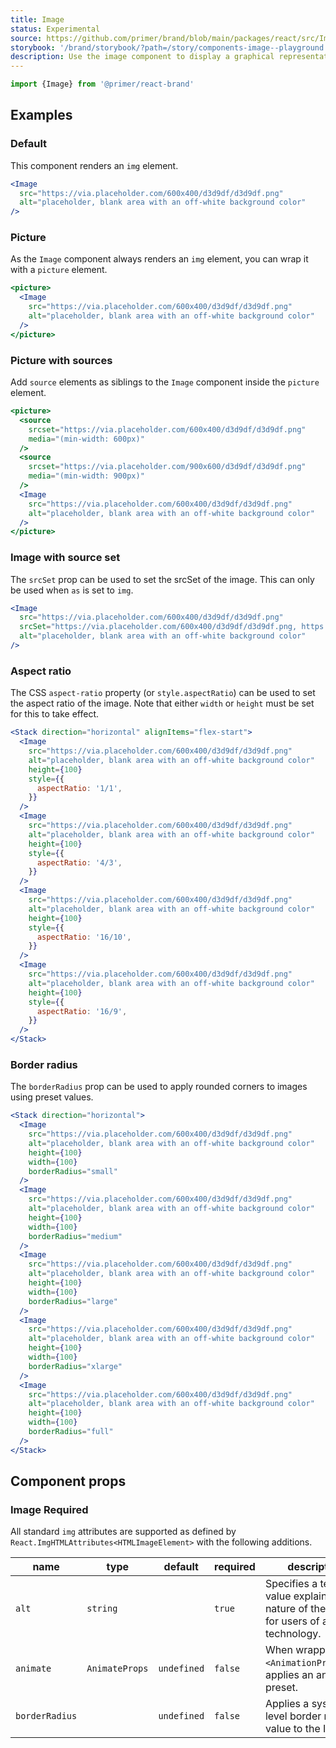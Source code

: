```yaml
---
title: Image
status: Experimental
source: https://github.com/primer/brand/blob/main/packages/react/src/Image/Image.tsx
storybook: '/brand/storybook/?path=/story/components-image--playground'
description: Use the image component to display a graphical representation.
---
```




```js
import {Image} from '@primer/react-brand'
```

## Examples

### Default

This component renders an `img` element.

```jsx live
<Image
  src="https://via.placeholder.com/600x400/d3d9df/d3d9df.png"
  alt="placeholder, blank area with an off-white background color"
/>
```

### Picture

As the `Image` component always renders an `img` element, you can wrap it with a `picture` element.

```jsx live
<picture>
  <Image
    src="https://via.placeholder.com/600x400/d3d9df/d3d9df.png"
    alt="placeholder, blank area with an off-white background color"
  />
</picture>
```

### Picture with sources

Add `source` elements as siblings to the `Image` component inside the `picture` element.

```jsx live
<picture>
  <source
    srcset="https://via.placeholder.com/600x400/d3d9df/d3d9df.png"
    media="(min-width: 600px)"
  />
  <source
    srcset="https://via.placeholder.com/900x600/d3d9df/d3d9df.png"
    media="(min-width: 900px)"
  />
  <Image
    src="https://via.placeholder.com/600x400/d3d9df/d3d9df.png"
    alt="placeholder, blank area with an off-white background color"
  />
</picture>
```

### Image with source set

The `srcSet` prop can be used to set the srcSet of the image. This can only be used when `as` is set to `img`.

```jsx live
<Image
  src="https://via.placeholder.com/600x400/d3d9df/d3d9df.png"
  srcSet="https://via.placeholder.com/600x400/d3d9df/d3d9df.png, https://via.placeholder.com/900x600/d3d9df/d3d9df.png 1.5x"
  alt="placeholder, blank area with an off-white background color"
/>
```

### Aspect ratio

The CSS `aspect-ratio` property (or `style.aspectRatio`) can be used to set the aspect ratio of the image. Note that either `width` or `height` must be set for this to take effect.

```jsx live
<Stack direction="horizontal" alignItems="flex-start">
  <Image
    src="https://via.placeholder.com/600x400/d3d9df/d3d9df.png"
    alt="placeholder, blank area with an off-white background color"
    height={100}
    style={{
      aspectRatio: '1/1',
    }}
  />
  <Image
    src="https://via.placeholder.com/600x400/d3d9df/d3d9df.png"
    alt="placeholder, blank area with an off-white background color"
    height={100}
    style={{
      aspectRatio: '4/3',
    }}
  />
  <Image
    src="https://via.placeholder.com/600x400/d3d9df/d3d9df.png"
    alt="placeholder, blank area with an off-white background color"
    height={100}
    style={{
      aspectRatio: '16/10',
    }}
  />
  <Image
    src="https://via.placeholder.com/600x400/d3d9df/d3d9df.png"
    alt="placeholder, blank area with an off-white background color"
    height={100}
    style={{
      aspectRatio: '16/9',
    }}
  />
</Stack>
```

### Border radius

The `borderRadius` prop can be used to apply rounded corners to images using preset values.

```jsx live
<Stack direction="horizontal">
  <Image
    src="https://via.placeholder.com/600x400/d3d9df/d3d9df.png"
    alt="placeholder, blank area with an off-white background color"
    height={100}
    width={100}
    borderRadius="small"
  />
  <Image
    src="https://via.placeholder.com/600x400/d3d9df/d3d9df.png"
    alt="placeholder, blank area with an off-white background color"
    height={100}
    width={100}
    borderRadius="medium"
  />
  <Image
    src="https://via.placeholder.com/600x400/d3d9df/d3d9df.png"
    alt="placeholder, blank area with an off-white background color"
    height={100}
    width={100}
    borderRadius="large"
  />
  <Image
    src="https://via.placeholder.com/600x400/d3d9df/d3d9df.png"
    alt="placeholder, blank area with an off-white background color"
    height={100}
    width={100}
    borderRadius="xlarge"
  />
  <Image
    src="https://via.placeholder.com/600x400/d3d9df/d3d9df.png"
    alt="placeholder, blank area with an off-white background color"
    height={100}
    width={100}
    borderRadius="full"
  />
</Stack>
```

## Component props

### Image <Label>Required</Label>

All standard `img` attributes are supported as defined by `React.ImgHTMLAttributes<HTMLImageElement>` with the following additions.

| name           | type                                                                       | default     | required | description                                                                                  |
| -------------- | -------------------------------------------------------------------------- | ----------- | -------- | -------------------------------------------------------------------------------------------- |
| `alt`          | `string`                                                                   |             | `true`   | Specifies a text value explaining the nature of the image for users of assistive technology. |
| `animate`      | `AnimateProps`                                                             | `undefined` | `false`  | When wrapped in an `<AnimationProvider>`, applies an animation preset.                       |
| `borderRadius` | <PropTableValues values={[...ImageBorderRadiusOptions]} commaSeparated  /> | `undefined` | `false`  | Applies a system-level border radius value to the Image.                                     |
